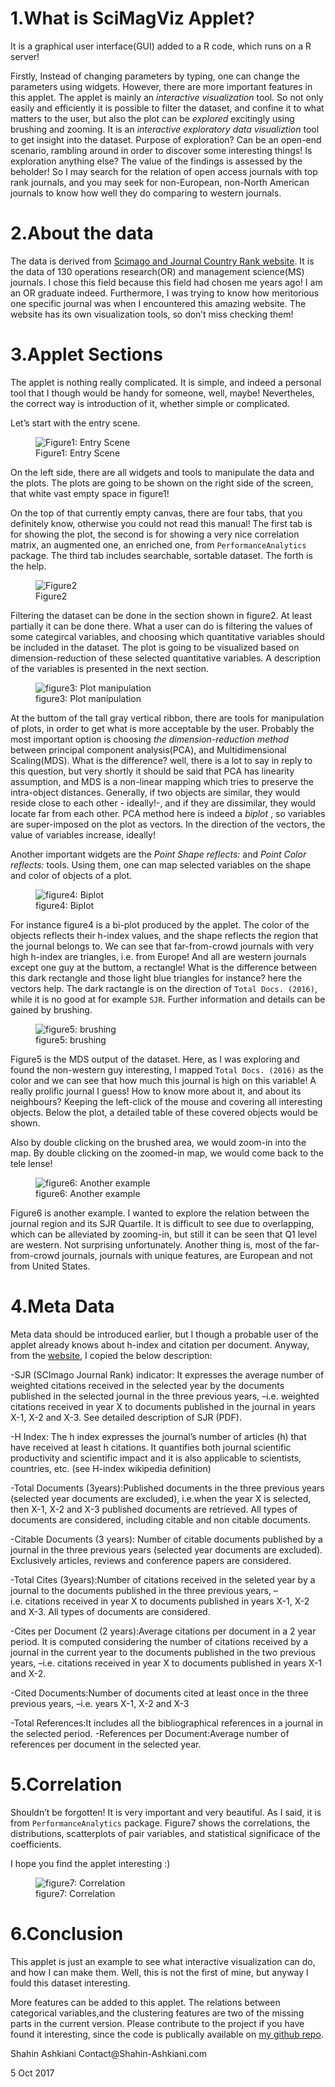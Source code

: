 
# 1.What is SciMagViz Applet? 

It is a graphical user interface(GUI) added to a R code, which runs on a R server! 

Firstly, Instead of changing parameters by typing, one can change the parameters using widgets. However, there are more important features in this applet. 
The applet is mainly an *interactive visualization* tool. So not only easily and efficiently it is possible to filter the dataset, and confine it to what matters to the user, but also the plot can be *explored* excitingly using brushing and zooming. It is an *interactive exploratory data visualiztion* tool to get insight into the dataset. Purpose of exploration? Can be an open-end scenario, rambling around in order to discover some interesting things! Is exploration anything else? 
The value of the findings is assessed by the beholder! So I may search for the relation of open access journals with top rank journals, and you may seek for non-European, non-North American journals to know how well they do comparing to western journals. 

# 2.About the data 

The data is derived from [Scimago and Journal Country Rank website](http://www.scimagojr.com/). It is the data of 130 operations research(OR) and management science(MS) journals. I chose this field because this field had chosen me years ago! I am an OR graduate indeed. Furthermore, I was trying to know how meritorious one specific journal was when I encountered this amazing website. 
The website has its own visualization tools, so don't miss checking them! 

# 3.Applet Sections

The applet is nothing really complicated. It is simple, and indeed a personal tool that I though would be handy for someone, well, maybe! Nevertheles, the correct way is introduction of it, whether simple or complicated. 

Let's start with the entry scene. 

![Figure1: Entry Scene](full front.png)

On the left side, there are all widgets and tools to manipulate the data and the plots. The plots are going to be shown on the right side of the screen, that white vast empty space in figure1! 

On the top of that currently empty canvas, there are four tabs, that you definitely know, otherwise you could not read this manual! The first tab is for showing the plot, the second is for showing a very nice correlation matrix, an augmented one, an enriched one, from `PerformanceAnalytics` package. The third tab includes searchable, sortable dataset. The forth is the help. 

![Figure2](data manipulation.png)


Filtering the dataset can be done in the section shown in figure2. At least partially it can be done there. What a user can do is filtering the values of some categircal variables, and choosing which quantitative variables should be included in the dataset. The plot is going to be visualized based on dimension-reduction of these selected quantitative variables. A description of the variables is presented in the next section. 

![figure3: Plot manipulation](graph manipulation.png)

At the buttom of the tall gray vertical ribbon, there are tools for manipulation of plots, in order to get what is more acceptable by the user. Probably the most important option is choosing *the dimension-reduction method* between principal component analysis(PCA), and Multidimensional Scaling(MDS). What is the difference? well, there is a lot to say in reply to this question, but very shortly it should be said that PCA has linearity assumption, and MDS is a non-linear mapping which tries to preserve the intra-object distances. Generally, if two objects are similar, they would reside close to each other - ideally!-, and if they are dissimilar, they would locate far from each other. PCA method here is indeed a *biplot* , so variables are super-imposed on the plot as vectors. In the direction of the vectors, the value of variables increase, ideally! 

Another important widgets are the *Point Shape reflects:* and *Point Color reflects:* tools. Using them, one can map selected variables on the shape and color of objects of a plot. 

![figure4: Biplot](scimap_plot_region_hindex.png)

For instance figure4 is a bi-plot produced by the applet. The color of the objects reflects their h-index values, and the shape reflects the region that the journal belongs to. We can see that far-from-crowd journals with very high h-index are triangles, i.e. from Europe! And all are western journals except one guy at the buttom, a rectangle! What is the difference between this dark rectangle and those light blue triangles for instance? here the vectors help. The dark ractangle is on the direction of `Total Docs. (2016)`, while it is no good at for example `SJR`. Further information and details can be gained by brushing. 

![figure5: brushing](DT.png)


Figure5 is the MDS output of the dataset. Here, as I was exploring and found the non-western guy interesting, I mapped `Total Docs. (2016)` as the color and we can see that how much this journal is high on this variable! A really prolific journal I guess! How to know more about it, and about its neighbours? Keeping the left-click of the mouse and covering all interesting objects. Below the plot, a detailed table of these covered objects would be shown. 

Also by double clicking on the brushed area, we would zoom-in into the map. By double clicking on the zoomed-in map, we would come back to the tele lense! 

![figure6: Another example](scimap_plot_mds_region_quartile.png)

Figure6 is another example. I wanted to explore the relation between the journal region and its SJR Quartile. It is difficult to see due to overlapping, which can be alleviated by zooming-in, but still it can be seen that Q1 level are western. Not surprising unfortunately. Another thing is, most of the far-from-crowd journals, journals with unique features, are European and not from United States. 

# 4.Meta Data

Meta data should be introduced earlier, but I though a probable user of the applet already knows about h-index and citation per document. Anyway, from the [website](http://www.scimagojr.com/help.php#rank_journals), I copied the below description:

-SJR (SCImago Journal Rank) indicator: It expresses the average number of weighted citations received in the selected year by the documents published in the selected journal in the three previous years, --i.e. weighted citations received in year X to documents published in the journal in years X-1, X-2 and X-3. See detailed description of SJR (PDF).

-H Index: The h index expresses the journal's number of articles (h) that have received at least h citations. It quantifies both journal scientific productivity and scientific impact and it is also applicable to scientists, countries, etc. (see H-index wikipedia definition)

-Total Documents (3years):Published documents in the three previous years (selected year documents are excluded), i.e.when the year X is selected, then X-1, X-2 and X-3 published documents are retrieved. All types of documents are considered, including citable and non citable documents.

-Citable Documents (3 years): Number of citable documents published by a journal in the three previous years (selected year documents are excluded). Exclusively articles, reviews and conference papers are considered.

-Total Cites (3years):Number of citations received in the seleted year by a journal to the documents published in the three previous years, --i.e. citations received in year X to documents published in years X-1, X-2 and X-3. All types of documents are considered.

-Cites per Document (2 years):Average citations per document in a 2 year period. It is computed considering the number of citations received by a journal in the current year to the documents published in the two previous years, --i.e. citations received in year X to documents published in years X-1 and X-2.

-Cited Documents:Number of documents cited at least once in the three previous years, --i.e. years X-1, X-2 and X-3

-Total References:It includes all the bibliographical references in a journal in the selected period.
-References per Document:Average number of references per document in the selected year.


# 5.Correlation

Shouldn't be forgotten! It is very important and very beautiful. As I said, it is from `PerformanceAnalytics` package. Figure7 shows the correlations, the distributions, scatterplots of pair variables, and statistical significace of the coefficients. 

I hope you find the applet interesting :) 

![figure7: Correlation](corr.png)

# 6.Conclusion 

This applet is just an example to see what interactive visualization can do, and how I can make them. Well, this is not the first of mine, but anyway I fould this dataset interesting. 

More features can be added to this applet. The relations between categorical variables,and the clustering features are two of the missing parts in the current version. Please contribute to the project if you have found it interesting, since the code is publically available on [my github repo](https://github.com/Pomelo64/scimag).

Shahin Ashkiani
Contact@Shahin-Ashkiani.com

5 Oct 2017

